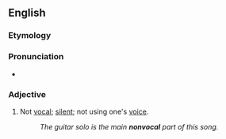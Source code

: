 ==English==

===Etymology===
{{prefix|en|non|vocal}}

===Pronunciation===
* {{rhymes|en|əʊkəl}}

===Adjective===
{{en-adj|-}}

# Not [[vocal]]; [[silent]]; not using one's [[voice]].
#: ''The guitar solo is the main '''nonvocal''' part of this song.''